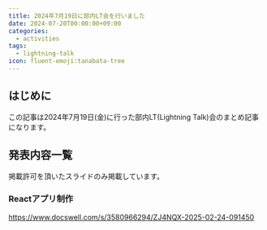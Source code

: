 ```yaml
---
title: 2024年7月19日に部内LT会を行いました
date: 2024-07-20T00:00:00+09:00
categories:
  - activities
tags:
  - lightning-talk
icon: fluent-emoji:tanabata-tree
---
```


## はじめに

この記事は2024年7月19日(金)に行った部内LT(Lightning Talk)会のまとめ記事になります。

## 発表内容一覧

掲載許可を頂いたスライドのみ掲載しています。

### Reactアプリ制作

https://www.docswell.com/s/3580966294/ZJ4NQX-2025-02-24-091450
